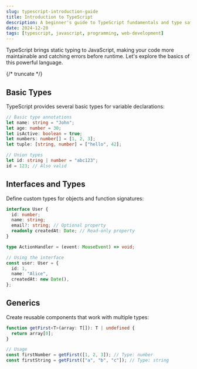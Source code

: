 ```yaml
---
slug: typescript-introduction-guide
title: Introduction to TypeScript
description: A beginner's guide to TypeScript fundamentals and type safety in JavaScript
date: 2024-12-28
tags: [typescript, javascript, programming, web-development]
---
```


TypeScript brings static typing to JavaScript, making your code more maintainable and catching errors before runtime. Let's explore the basics of this powerful language.

{/* truncate */}

## Basic Types

TypeScript provides several basic types for variable declarations:

```typescript
// Basic type annotations
let name: string = "John";
let age: number = 30;
let isActive: boolean = true;
let numbers: number[] = [1, 2, 3];
let tuple: [string, number] = ["hello", 42];

// Union types
let id: string | number = "abc123";
id = 123; // Also valid
```

## Interfaces and Types

Define custom types for objects and function signatures:

```typescript
interface User {
  id: number;
  name: string;
  email?: string; // Optional property
  readonly createdAt: Date; // Read-only property
}

type ActionHandler = (event: MouseEvent) => void;

// Using the interface
const user: User = {
  id: 1,
  name: "Alice",
  createdAt: new Date(),
};
```

## Generics

Create reusable components that work with multiple types:

```typescript
function getFirst<T>(array: T[]): T | undefined {
  return array[0];
}

// Usage
const firstNumber = getFirst([1, 2, 3]); // Type: number
const firstString = getFirst(["a", "b", "c"]); // Type: string
```
